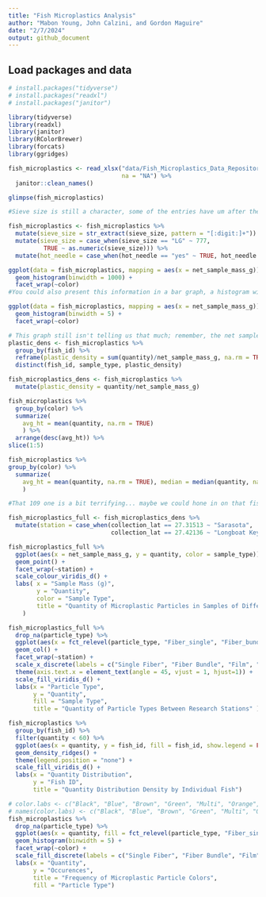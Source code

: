 ```yaml
---
title: "Fish Microplastics Analysis"
author: "Mabon Young, John Calzini, and Gordon Maguire"
date: "2/7/2024"
output: github_document
---
```


## Load packages and data

```r
# install.packages("tidyverse")
# install.packages("readxl")
# install.packages("janitor")

library(tidyverse)
library(readxl)
library(janitor)
library(RColorBrewer)
library(forcats)
library(ggridges)
```

```r
fish_microplastics <- read_xlsx("data/Fish_Microplastics_Data_Repository.xlsx", 
                                na = "NA") %>%
  janitor::clean_names() 

glimpse(fish_microplastics) 

#Sieve size is still a character, some of the entries have um after them, will need to figure out how to fix that later. Could also convert hot needle into a logical vector.
```

```r
fish_microplastics <- fish_microplastics %>%
  mutate(sieve_size = str_extract(sieve_size, pattern = "[:digit:]+")) %>%
  mutate(sieve_size = case_when(sieve_size == "LG" ~ 777,
          TRUE ~ as.numeric(sieve_size))) %>%
  mutate(hot_needle = case_when(hot_needle == "yes" ~ TRUE, hot_needle == "no" ~ FALSE))
```


```r
ggplot(data = fish_microplastics, mapping = aes(x = net_sample_mass_g)) +
  geom_histogram(binwidth = 1000) + 
  facet_wrap(~color) 
#You could also present this information in a bar graph, a histogram with a binwidth of 1000 will always be just 1 bar. Also, I wonder why we're seeing negative values? It's probably a result of overly large binwidth, but maybe ask Laurie about that.

ggplot(data = fish_microplastics, mapping = aes(x = net_sample_mass_g)) +
  geom_histogram(binwidth = 5) + 
  facet_wrap(~color) 

# This graph still isn't telling us that much; remember, the net sample mass isn't the mass of the plastic, it's the mass of the sample the plastic was taken from. It could still be helpful if we wanted to look at microplastic density, though! 
plastic_dens <- fish_microplastics %>%
  group_by(fish_id) %>%
  reframe(plastic_density = sum(quantity)/net_sample_mass_g, na.rm = TRUE, sample_type) %>%
  distinct(fish_id, sample_type, plastic_density)

fish_microplastics_dens <- fish_microplastics %>%
  mutate(plastic_density = quantity/net_sample_mass_g)
```

```r
fish_microplastics %>%
  group_by(color) %>%
  summarize(
    avg_ht = mean(quantity, na.rm = TRUE)
    ) %>% 
  arrange(desc(avg_ht)) %>% 
slice(1:5) 
```
```r
fish_microplastics %>% 
group_by(color) %>%
  summarize(
    avg_ht = mean(quantity, na.rm = TRUE), median = median(quantity, na.rm = TRUE), min = min(quantity, na.rm = TRUE), max = max(quantity, na.rm = TRUE), sd = sd(quantity, na.rm = TRUE), IQR = IQR(quantity, na.rm = TRUE)
    )

#That 109 one is a bit terrifying... maybe we could hone in on that fish and see if there's anything unique about it in the spatial data?
```
```r
fish_microplastics_full <- fish_microplastics_dens %>%
  mutate(station = case_when(collection_lat == 27.31513 ~ "Sarasota", 
                             collection_lat == 27.42136 ~ "Longboat Key"))
```

```r
fish_microplastics_full %>%
  ggplot(aes(x = net_sample_mass_g, y = quantity, color = sample_type)) +
  geom_point() +
  facet_wrap(~station) +
  scale_colour_viridis_d() +
  labs( x = "Sample Mass (g)",
        y = "Quantity",
        color = "Sample Type",
        title = "Quantity of Microplastic Particles in Samples of Different Weights"
    )
```

```r
fish_microplastics_full %>%
  drop_na(particle_type) %>%
  ggplot(aes(x = fct_relevel(particle_type, "Fiber_single", "Fiber_bundle", "Film", "Fragment_TWP", "Fragment_nonTWP" ), y = quantity, fill = sample_type)) +
  geom_col() +
  facet_wrap(~station) +
  scale_x_discrete(labels = c("Single Fiber", "Fiber Bundle", "Film", "Tire Wear", "Other")) +
  theme(axis.text.x = element_text(angle = 45, vjust = 1, hjust=1)) +
  scale_fill_viridis_d() +
  labs(x = "Particle Type", 
       y = "Quantity", 
       fill = "Sample Type",
       title = "Quantity of Particle Types Between Research Stations" )
```
```r
fish_microplastics %>%
  group_by(fish_id) %>%
  filter(quantity < 60) %>%
  ggplot(aes(x = quantity, y = fish_id, fill = fish_id, show.legend = FALSE)) +
  geom_density_ridges() +
  theme(legend.position = "none") +
  scale_fill_viridis_d() +
  labs(x = "Quantity Distribution",
       y = "Fish ID",
       title = "Quantity Distribution Density by Individual Fish")
```
```r
# color.labs <- c("Black", "Blue", "Brown", "Green", "Multi", "Orange", "Pink", "Purple", "Red", "Transparent", "Yellow", "Yellowed")
# names(color.labs) <- c("Black", "Blue", "Brown", "Green", "Multi", "Orange", "Pink", "Purple", "Red", "Transparent", "Yellow", "Yellowed")
fish_microplastics %>%
  drop_na(particle_type) %>%
  ggplot(aes(x = quantity, fill = fct_relevel(particle_type, "Fiber_single", "Fiber_bundle", "Film", "Fragment_TWP", "Fragment_nonTWP" ))) +
  geom_histogram(binwidth = 5) + 
  facet_wrap(~color) +
  scale_fill_discrete(labels = c("Single Fiber", "Fiber Bundle", "Film", "Tire Wear Fragment", "Other Fragment")) +
  labs(x = "Quantity",
       y = "Occurences",
       title = "Frequency of Microplastic Particle Colors",
       fill = "Particle Type")

```

